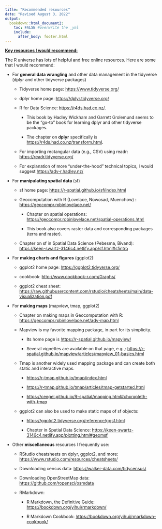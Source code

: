 ```yaml
---
title: "Recommended resources"
date: "Revised August 3, 2022"
output: 
  bookdown::html_document2:
    toc: FALSE #overwrite the _yml
    include: 
      after_body: footer.html
---
```


[**Key resources I would recommend:**]{.underline}

The R universe has lots of helpful and free online resources. Here are some that I would recommend:

-   For **general data wrangling** and other data management in the tidyverse (dplyr and other tidyverse packages)

    -   Tidyverse home page: <https://www.tidyverse.org/>

    -   dplyr home page: <https://dplyr.tidyverse.org/>

    -   R for Data Science: <https://r4ds.had.co.nz/>.

        -   This book by Hadley Wickham and Garrett Grolemund seems to be the "go-to" book for learning dplyr and other tidyverse packages.

        -   The chapter on **dplyr** specifically is <https://r4ds.had.co.nz/transform.html>.

    -   For importing rectangular data (e.g., CSV) using readr: <https://readr.tidyverse.org/>

    -   For explanation of more "under-the-hood" technical topics, I would suggest <https://adv-r.hadley.nz/>

-   For **manipulating spatial data** (sf)

    -   sf home page: <https://r-spatial.github.io/sf/index.html>

    -   Geocomputation with R (Lovelace, Nowosad, Muenchow) : <https://geocompr.robinlovelace.net/>

        -   Chapter on spatial operations: <https://geocompr.robinlovelace.net/spatial-operations.html>

        -   This book also covers raster data and corresponding packages (terra and raster).

    -   Chapter on sf in Spatial Data Science (Pebesma, Bivand): <https://keen-swartz-3146c4.netlify.app/sf.html#sfintro>

-   For **making charts and figures** (ggplot2)

    -   ggplot2 home page: <https://ggplot2.tidyverse.org/>

    -   cookbook: <http://www.cookbook-r.com/Graphs/>

    -   ggplot2 cheat sheet: <https://raw.githubusercontent.com/rstudio/cheatsheets/main/data-visualization.pdf>

-   For **making maps** (mapview, tmap, ggplot2)

    -   Chapter on making maps in Geocomputation with R: <https://geocompr.robinlovelace.net/adv-map.html>

    -   Mapview is my favorite mapping package, in part for its simplicity.

        -   Its home page is <https://r-spatial.github.io/mapview/>

        -   Several vignettes are available on that page, e.g.,: <https://r-spatial.github.io/mapview/articles/mapview_01-basics.html>

    -   Tmap is another widely used mapping package and can create both static and interactive maps.

        -   <https://r-tmap.github.io/tmap/index.html>

        -   <https://r-tmap.github.io/tmap/articles/tmap-getstarted.html>

        -   <https://cengel.github.io/R-spatial/mapping.html#choropleth-with-tmap>

    -   ggplot2 can also be used to make static maps of sf objects:

        -   <https://ggplot2.tidyverse.org/reference/ggsf.html>

        -   Chapter in Spatial Data Science: <https://keen-swartz-3146c4.netlify.app/plotting.html#geomsf>

-   Other **miscellaneous** resources I frequently use:

    -   RStudio cheatsheets on dplyr, ggplot2, and more: <https://www.rstudio.com/resources/cheatsheets/>

    -   Downloading census data: <https://walker-data.com/tidycensus/>

    -   Downloading OpenStreetMap data: <https://github.com/ropensci/osmdata>

    -   RMarkdown:

        -   R Markdown, the Definitive Guide: <https://bookdown.org/yihui/rmarkdown/>

        -   R Markdown Cookbook: <https://bookdown.org/yihui/rmarkdown-cookbook/>
